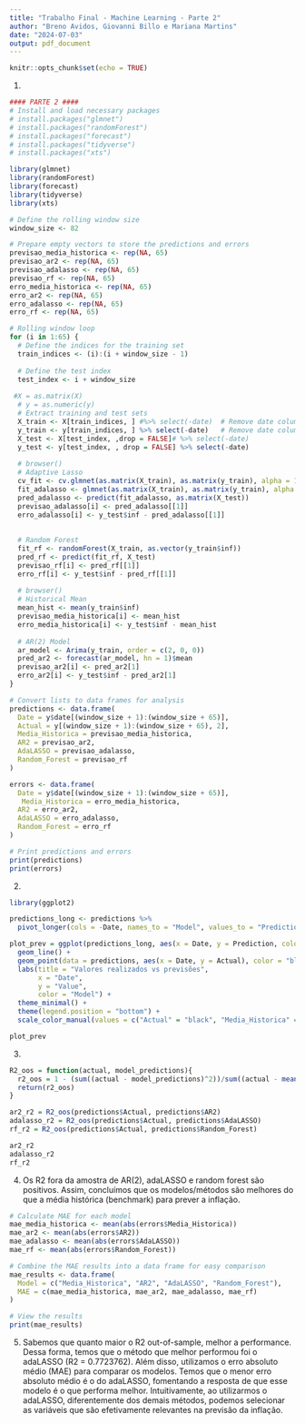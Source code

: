```yaml
---
title: "Trabalho Final - Machine Learning - Parte 2"
author: "Breno Avidos, Giovanni Billo e Mariana Martins"
date: "2024-07-03"
output: pdf_document
---
```


```r
knitr::opts_chunk$set(echo = TRUE)
```

1)
```r
#### PARTE 2 ####
# Install and load necessary packages
# install.packages("glmnet")
# install.packages("randomForest")
# install.packages("forecast")
# install.packages("tidyverse")
# install.packages("xts")

library(glmnet)
library(randomForest)
library(forecast)
library(tidyverse)
library(xts)

# Define the rolling window size
window_size <- 82

# Prepare empty vectors to store the predictions and errors
previsao_media_historica <- rep(NA, 65)
previsao_ar2 <- rep(NA, 65)
previsao_adalasso <- rep(NA, 65)
previsao_rf <- rep(NA, 65)
erro_media_historica <- rep(NA, 65)
erro_ar2 <- rep(NA, 65)
erro_adalasso <- rep(NA, 65)
erro_rf <- rep(NA, 65)

# Rolling window loop
for (i in 1:65) {
  # Define the indices for the training set
  train_indices <- (i):(i + window_size - 1)
  
  # Define the test index
  test_index <- i + window_size
  
 #X = as.matrix(X)
  # y = as.numeric(y)
  # Extract training and test sets
  X_train <- X[train_indices, ] #%>% select(-date)  # Remove date column
  y_train <- y[train_indices, ] %>% select(-date)   # Remove date column
  X_test <- X[test_index, ,drop = FALSE]# %>% select(-date) 
  y_test <- y[test_index, , drop = FALSE] %>% select(-date) 
  
  # browser()
  # Adaptive Lasso
  cv_fit <- cv.glmnet(as.matrix(X_train), as.matrix(y_train), alpha = 1)
  fit_adalasso <- glmnet(as.matrix(X_train), as.matrix(y_train), alpha = 1, lambda = cv_fit$lambda.min)
  pred_adalasso <- predict(fit_adalasso, as.matrix(X_test))
  previsao_adalasso[i] <- pred_adalasso[[1]]
  erro_adalasso[i] <- y_test$inf - pred_adalasso[[1]]
  
  
  # Random Forest
  fit_rf <- randomForest(X_train, as.vector(y_train$inf))
  pred_rf <- predict(fit_rf, X_test)
  previsao_rf[i] <- pred_rf[[1]]
  erro_rf[i] <- y_test$inf - pred_rf[[1]]
  
  # browser()
  # Historical Mean
  mean_hist <- mean(y_train$inf)
  previsao_media_historica[i] <- mean_hist
  erro_media_historica[i] <- y_test$inf - mean_hist
  
  # AR(2) Model
  ar_model <- Arima(y_train, order = c(2, 0, 0))
  pred_ar2 <- forecast(ar_model, hn = 1)$mean
  previsao_ar2[i] <- pred_ar2[1]
  erro_ar2[i] <- y_test$inf - pred_ar2[1]
}

# Convert lists to data frames for analysis
predictions <- data.frame(
  Date = y$date[(window_size + 1):(window_size + 65)],
  Actual = y[(window_size + 1):(window_size + 65), 2],
  Media_Historica = previsao_media_historica,
  AR2 = previsao_ar2,
  AdaLASSO = previsao_adalasso,
  Random_Forest = previsao_rf
)

errors <- data.frame(
  Date = y$date[(window_size + 1):(window_size + 65)],
   Media_Historica = erro_media_historica,
  AR2 = erro_ar2,
  AdaLASSO = erro_adalasso,
  Random_Forest = erro_rf
)

# Print predictions and errors
print(predictions)
print(errors)

```



2)
```r
library(ggplot2)

predictions_long <- predictions %>%
  pivot_longer(cols = -Date, names_to = "Model", values_to = "Prediction")

plot_prev = ggplot(predictions_long, aes(x = Date, y = Prediction, color = Model)) +
  geom_line() +
  geom_point(data = predictions, aes(x = Date, y = Actual), color = "black") +
  labs(title = "Valores realizados vs previsões",
       x = "Date",
       y = "Value",
       color = "Model") +
  theme_minimal() +
  theme(legend.position = "bottom") +
  scale_color_manual(values = c("Actual" = "black", "Media_Historica" = "red", "AR2" = "green", "AdaLASSO" = "blue", "Random_Forest" = "purple"))

plot_prev

```
3)
```r
R2_oos = function(actual, model_predictions){
  r2_oos = 1 - (sum((actual - model_predictions)^2))/sum((actual - mean(actual))^2)
  return(r2_oos)
}

ar2_r2 = R2_oos(predictions$Actual, predictions$AR2)
adalasso_r2 = R2_oos(predictions$Actual, predictions$AdaLASSO)
rf_r2 = R2_oos(predictions$Actual, predictions$Random_Forest)

ar2_r2
adalasso_r2
rf_r2

```
4)
Os R2 fora da amostra de AR(2), adaLASSO e random forest são positivos. Assim, concluímos que os modelos/métodos são melhores do que a média histórica (benchmark) para prever a inflação. 

```r
# Calculate MAE for each model
mae_media_historica <- mean(abs(errors$Media_Historica))
mae_ar2 <- mean(abs(errors$AR2))
mae_adalasso <- mean(abs(errors$AdaLASSO))
mae_rf <- mean(abs(errors$Random_Forest))

# Combine the MAE results into a data frame for easy comparison
mae_results <- data.frame(
  Model = c("Media_Historica", "AR2", "AdaLASSO", "Random_Forest"),
  MAE = c(mae_media_historica, mae_ar2, mae_adalasso, mae_rf)
)

# View the results
print(mae_results)
```

5) Sabemos que quanto maior o R2 out-of-sample, melhor a performance. Dessa forma, temos que o método que melhor performou foi o adaLASSO (R2 = 0.7723762). Além disso, utilizamos o erro absoluto médio (MAE) para comparar os modelos. Temos que o menor erro absoluto médio é o do adaLASSO, fomentando a resposta de que esse modelo é o que performa melhor. 
Intuitivamente, ao utilizarmos o adaLASSO, diferentemente dos demais métodos, podemos selecionar as variáveis que são efetivamente relevantes na previsão da inflação.